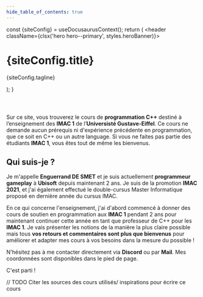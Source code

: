 ```yaml
---
hide_table_of_contents: true
---
```



  const {siteConfig} = useDocusaurusContext();
  return (
    <header className={clsx('hero hero--primary', styles.heroBanner)}>
      <div className="container">
        <h1 className="hero__title">{siteConfig.title}</h1>
        <p className="hero__subtitle">{siteConfig.tagline}</p>
      </div>
    </header>
  );
}

<Header></Header>

Sur ce site, vous trouverez le cours de **programmation C++** destiné à l’enseignement des **IMAC 1** de l’**Universisté Gustave-Eiffel**. Ce cours ne demande aucun prérequis ni d'expérience précédente en programmation, que ce soit en C++ ou un autre language.
Si vous ne faites pas partie des étudiants **IMAC 1**, vous êtes tout de même les bienvenus.

## Qui suis-je ?

Je m'appelle **Enguerrand DE SMET** et je suis actuellement **programmeur gameplay** à **Ubisoft** depuis maintenant 2 ans. Je suis de la promotion **IMAC 2021**, et j'ai également effectué le double-cursus Master Informatique proposé en dernière année du cursus IMAC.

En ce qui concerne l'enseignement, j'ai d'abord commencé à donner des cours de soutien en programmation aux **IMAC 1** pendant 2 ans pour maintenant continuer cette année en tant que professeur de C++ pour les **IMAC 1**. Je vais présenter les notions de la manière la plus claire possible mais tous **vos retours et commentaires sont plus que bienvenus** pour améliorer et adapter mes cours à vos besoins dans la mesure du possible !

N'hésitez pas à me contacter directement via **Discord** ou par **Mail**. Mes coordonnées sont disponibles dans le pied de page.

<div className={styles.buttons}>
<Link
  className="button button--secondary button--lg"
  to="/Lessons">
  C'est parti ! <Icon icon="openmoji:chequered-flag" height="24" />
</Link>
</div>

// TODO
Citer les sources des cours utilisés/ inspirations pour écrire ce cours